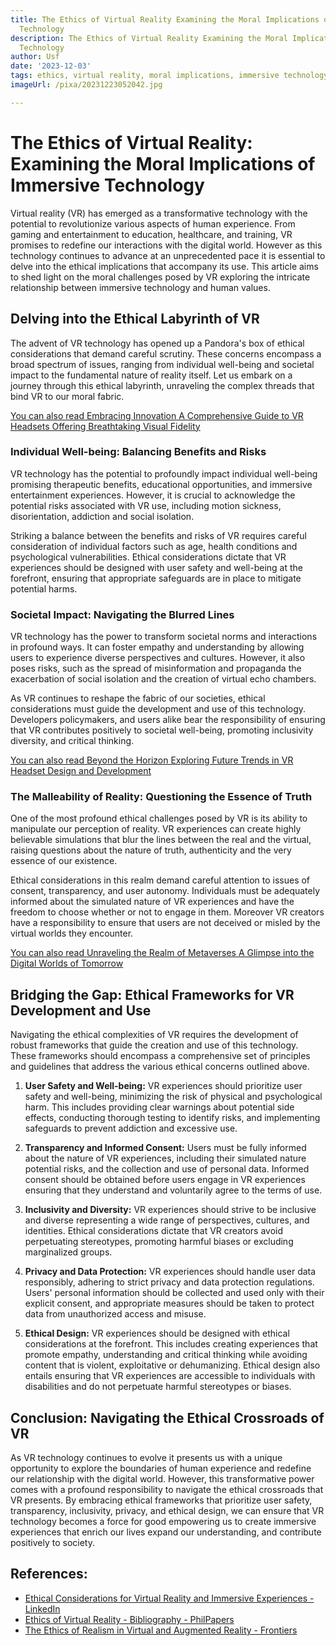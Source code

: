 ```yaml
---
title: The Ethics of Virtual Reality Examining the Moral Implications of Immersive
  Technology
description: The Ethics of Virtual Reality Examining the Moral Implications of Immersive
  Technology
author: Usf
date: '2023-12-03'
tags: ethics, virtual reality, moral implications, immersive technology
imageUrl: /pixa/20231223052042.jpg

---
```

# The Ethics of Virtual Reality: Examining the Moral Implications of Immersive  Technology

Virtual reality  (VR) has emerged as a transformative  technology with  the potential to revolutionize various aspects of human  experience. From gaming and entertainment to education, healthcare, and training, VR promises to redefine  our interactions with the digital world. However as this technology continues to advance at an unprecedented pace it is  essential to  delve into  the ethical  implications that accompany its use. This article aims to shed light  on the moral challenges posed by VR exploring  the intricate relationship between immersive technology and human  values.

## Delving into the Ethical Labyrinth  of VR

The advent of VR technology has opened up a Pandora's box of ethical considerations that demand careful scrutiny. These  concerns encompass a broad spectrum of  issues, ranging from individual well-being and societal impact to the fundamental nature of reality itself. Let us embark on a journey through this ethical  labyrinth, unraveling the complex threads that bind VR to our  moral fabric.

[You can also read Embracing Innovation A Comprehensive Guide to VR  Headsets Offering Breathtaking Visual Fidelity](Embracing%20Innovation%20A%20Comprehensive%20Guide%20to%20VR%20Headsets%20Offering%20Breathtaking%20Visual%20Fidelity)


### Individual Well-being: Balancing Benefits and  Risks

VR technology has the potential to profoundly impact individual well-being promising therapeutic benefits, educational opportunities, and  immersive entertainment experiences. However, it is crucial to acknowledge the potential risks associated with VR use, including motion sickness, disorientation,  addiction and social isolation.

Striking a  balance between the benefits and risks of VR requires careful consideration of individual factors such as age, health conditions and psychological  vulnerabilities. Ethical considerations dictate that VR experiences should be designed with user safety and well-being at the forefront, ensuring that  appropriate safeguards are in place  to mitigate potential harms.

### Societal Impact: Navigating the Blurred Lines

VR technology has the  power to transform societal norms and interactions in profound ways.  It can  foster empathy and  understanding by allowing users to experience diverse perspectives  and cultures. However, it also poses risks, such as the spread of misinformation and  propaganda the exacerbation of social isolation and the creation of  virtual echo chambers.

As VR continues to reshape the fabric of our societies, ethical considerations must guide the development and  use of this technology. Developers policymakers, and users alike bear the responsibility of ensuring that VR contributes  positively to societal well-being, promoting  inclusivity diversity, and critical thinking.

[You can also read Beyond the  Horizon Exploring Future Trends in VR Headset Design and Development](Beyond%20the%20Horizon%20Exploring%20Future%20Trends%20in%20VR%20Headset%20Design%20and%20Development)


### The Malleability of Reality: Questioning the Essence of Truth

One of the most profound ethical challenges posed by  VR is its ability to  manipulate our perception of reality. VR experiences can create highly believable simulations that  blur the lines between the real and the virtual, raising questions about the nature of truth,  authenticity and the very essence of our existence.

Ethical considerations in this realm demand careful attention to issues of consent, transparency, and user autonomy. Individuals must be adequately informed about the simulated nature of VR experiences  and have the freedom  to choose whether  or not to engage in them. Moreover VR creators have a responsibility  to  ensure that users  are not deceived or misled by the virtual worlds they encounter.

[You can also read Unraveling the Realm of Metaverses A Glimpse into the Digital  Worlds of Tomorrow](Unraveling%20the%20Realm%20of%20Metaverses%20A%20Glimpse%20into%20the%20Digital%20Worlds%20of%20Tomorrow)


## Bridging the Gap: Ethical Frameworks for VR Development and Use

Navigating the ethical complexities of VR  requires the  development of robust frameworks that guide the creation and use of this technology. These frameworks should encompass a comprehensive set of principles  and guidelines that address the various ethical concerns outlined above.

1. **User Safety and Well-being:** VR experiences should prioritize user safety and well-being,  minimizing the risk of physical and  psychological harm. This includes providing clear warnings about potential side effects, conducting thorough testing to identify risks, and implementing safeguards to prevent addiction and excessive  use.

2. **Transparency and Informed Consent:** Users must be fully informed about the  nature of VR experiences, including their  simulated nature potential risks, and the collection and use of personal  data. Informed consent should be  obtained before users engage in VR experiences ensuring that  they  understand and voluntarily agree to the terms of use.

3. **Inclusivity and Diversity:** VR experiences should strive to be inclusive and  diverse representing  a  wide range of  perspectives, cultures, and identities. Ethical considerations dictate that  VR creators avoid perpetuating stereotypes, promoting harmful  biases or excluding  marginalized groups.

4.  **Privacy and Data Protection:** VR experiences should handle user data responsibly, adhering to strict  privacy  and data protection regulations. Users' personal information should be collected and used only with their  explicit consent, and appropriate measures  should be taken to protect data from unauthorized access and misuse.

5. **Ethical Design:** VR experiences should be designed with  ethical considerations at the forefront. This  includes creating experiences that promote empathy, understanding and critical thinking  while avoiding content that is violent, exploitative or dehumanizing. Ethical design also entails ensuring that VR experiences are accessible  to  individuals with disabilities  and do not perpetuate harmful stereotypes or  biases.

## Conclusion: Navigating the Ethical Crossroads of VR

As VR technology continues to evolve it presents us with a unique  opportunity to explore the  boundaries of human experience and redefine our relationship with the  digital world. However, this transformative power comes with a profound responsibility to navigate the ethical crossroads that VR presents.  By embracing ethical frameworks that prioritize user safety,  transparency, inclusivity, privacy, and ethical  design,  we can ensure that VR technology becomes  a force for good empowering us to create  immersive experiences  that enrich our  lives expand our understanding, and contribute positively to society.

## References:
- [Ethical Considerations for Virtual Reality and Immersive Experiences - LinkedIn](https://www.linkedin.com/pulse/ethical-considerations-virtual-reality-immersive-tatiana-fern%C3%A1ndez)
- [Ethics of Virtual Reality - Bibliography - PhilPapers](https://philpapers.org/browse/ethics-of-virtual-reality)
- [The Ethics of Realism in Virtual and Augmented Reality - Frontiers](https://www.frontiersin.org/articles/10.3389/frvir.2020.00001)
